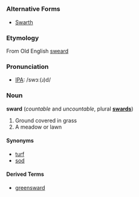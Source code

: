 =={{en}}==
===Alternative Forms===
* [[Swarth]]

===Etymology===
From Old English [[sweard]]

===Pronunciation===
* [[IPA]]: /swɔː(ɹ)d/

===Noun===
'''sward''' (''countable'' and ''uncountable'', plural '''[[swards]]''')
# Ground covered in grass
# A meadow or lawn

====Synonyms====
* [[turf]]
* [[sod]]

====Derived Terms====
* [[greensward]]